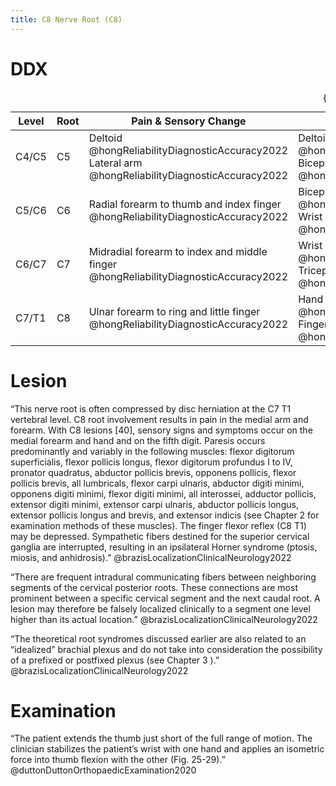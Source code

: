 ```yaml
---
title: C8 Nerve Root (C8)
---
```



# DDX

| Level | Root | Pain & Sensory Change | Motor Weakness | Abnormal Reflexes |
|-|-|---|--|-|
| C4/C5 | C5 | Deltoid @hongReliabilityDiagnosticAccuracy2022 <br> Lateral arm @hongReliabilityDiagnosticAccuracy2022 | Deltoid @hongReliabilityDiagnosticAccuracy2022 <br> Biceps @hongReliabilityDiagnosticAccuracy2022 | Bicep reflex @hongReliabilityDiagnosticAccuracy2022 |
| C5/C6 | C6 | Radial forearm to thumb and index finger @hongReliabilityDiagnosticAccuracy2022 | Biceps @hongReliabilityDiagnosticAccuracy2022 <br> Wrist extensor @hongReliabilityDiagnosticAccuracy2022 | Bicep reflex @hongReliabilityDiagnosticAccuracy2022 <br> Brachioradialis reflex @hongReliabilityDiagnosticAccuracy2022 |
| C6/C7 | C7 | Midradial forearm to index and middle finger @hongReliabilityDiagnosticAccuracy2022 | Wrist Flexor @hongReliabilityDiagnosticAccuracy2022 <br> Tricep @hongReliabilityDiagnosticAccuracy2022 | Triceps reflex @hongReliabilityDiagnosticAccuracy2022 |
| C7/T1 | C8 | Ulnar forearm to ring and little finger @hongReliabilityDiagnosticAccuracy2022 | Hand Intrinsic @hongReliabilityDiagnosticAccuracy2022 <br> Finger Flexor @hongReliabilityDiagnosticAccuracy2022 | N/a @hongReliabilityDiagnosticAccuracy2022 |

: {.striped .hover}



# Lesion

"This nerve root is often compressed by disc herniation at the C7 T1 vertebral level. C8 root involvement results in pain in the medial arm and forearm. With C8 lesions [40], sensory signs and symptoms occur on the medial forearm and hand and on the fifth digit. Paresis occurs predominantly and variably in the following muscles: flexor digitorum superficialis, flexor pollicis longus, flexor digitorum profundus I to IV, pronator quadratus, abductor pollicis brevis, opponens pollicis, flexor pollicis brevis, all lumbricals, flexor carpi ulnaris, abductor digiti minimi, opponens digiti minimi, flexor digiti minimi, all interossei, adductor pollicis, extensor digiti minimi, extensor carpi ulnaris, abductor pollicis longus, extensor pollicis longus and brevis, and extensor indicis (see Chapter 2 for examination methods of these muscles). The finger flexor reflex (C8 T1) may be depressed. Sympathetic fibers destined for the superior cervical ganglia are interrupted, resulting in an ipsilateral Horner syndrome (ptosis, miosis, and anhidrosis)." @brazisLocalizationClinicalNeurology2022 

"There are frequent intradural communicating fibers between neighboring segments of the cervical posterior roots. These connections are most prominent between a specific cervical segment and the next caudal root. A lesion may therefore be falsely localized clinically to a segment one level higher than its actual location." @brazisLocalizationClinicalNeurology2022 

"The theoretical root syndromes discussed earlier are also related to an “idealized” brachial plexus and do not take into consideration the possibility of a prefixed or postfixed plexus (see Chapter 3 )." @brazisLocalizationClinicalNeurology2022 


# Examination

"The patient extends the thumb just short of the full range of motion. The clinician stabilizes the patient’s wrist with one hand and applies an isometric force into thumb flexion with the other (Fig. 25-29)." @duttonDuttonOrthopaedicExamination2020 